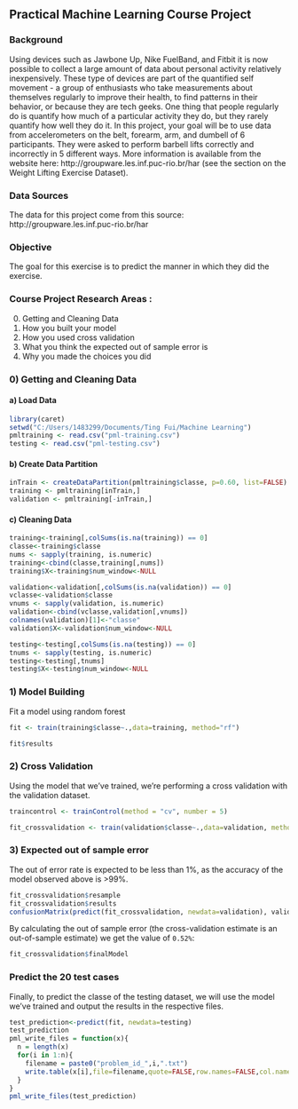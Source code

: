 ## Practical Machine Learning Course Project


### Background
Using devices such as Jawbone Up, Nike FuelBand, and Fitbit it is now possible to collect a large amount of data about personal activity relatively inexpensively. These type of devices are part of the quantified self movement - a group of enthusiasts who take measurements about themselves regularly to improve their health, to find patterns in their behavior, or because they are tech geeks. One thing that people regularly do is quantify how much of a particular activity they do, but they rarely quantify how well they do it. In this project, your goal will be to use data from accelerometers on the belt, forearm, arm, and dumbell of 6 participants. They were asked to perform barbell lifts correctly and incorrectly in 5 different ways. More information is available from the website here: http://groupware.les.inf.puc-rio.br/har (see the section on the Weight Lifting Exercise Dataset). 


### Data Sources 
The data for this project come from this source: http://groupware.les.inf.puc-rio.br/har


### Objective
The goal for this exercise is to predict the manner in which they did the exercise.


### Course Project Research Areas :
0) Getting and Cleaning Data
1) How you built your model     
2) How you used cross validation    
3) What you think the expected out of sample error is   
4) Why you made the choices you did   


### 0) Getting and Cleaning Data

#### a) Load Data


```r
library(caret)
setwd("C:/Users/1483299/Documents/Ting Fui/Machine Learning")
pmltraining <- read.csv("pml-training.csv")
testing <- read.csv("pml-testing.csv")
```

#### b) Create Data Partition
```r
inTrain <- createDataPartition(pmltraining$classe, p=0.60, list=FALSE)
training <- pmltraining[inTrain,]
validation <- pmltraining[-inTrain,]
```

#### c) Cleaning Data
```r
training<-training[,colSums(is.na(training)) == 0]
classe<-training$classe
nums <- sapply(training, is.numeric)
training<-cbind(classe,training[,nums])
training$X<-training$num_window<-NULL

validation<-validation[,colSums(is.na(validation)) == 0]
vclasse<-validation$classe
vnums <- sapply(validation, is.numeric)
validation<-cbind(vclasse,validation[,vnums])
colnames(validation)[1]<-"classe"
validation$X<-validation$num_window<-NULL

testing<-testing[,colSums(is.na(testing)) == 0]
tnums <- sapply(testing, is.numeric)
testing<-testing[,tnums]
testing$X<-testing$num_window<-NULL
```


### 1) Model Building
Fit a model using random forest

```r
fit <- train(training$classe~.,data=training, method="rf")
```

```r
fit$results
```


### 2) Cross Validation

Using the model that we've trained, we're performing a cross validation with the validation dataset. 

```r
traincontrol <- trainControl(method = "cv", number = 5)
```

```r
fit_crossvalidation <- train(validation$classe~.,data=validation, method="rf",trControl=traincontrol)
```

### 3) Expected out of sample error

The out of error rate is expected to be less than 1%, as the accuracy of the model observed above is >99%.

```r

fit_crossvalidation$resample
fit_crossvalidation$results
confusionMatrix(predict(fit_crossvalidation, newdata=validation), validation$classe)
```
By calculating the out of sample error (the cross-validation estimate is an out-of-sample estimate) we get the value of `0.52%`:

```r
fit_crossvalidation$finalModel
```

### Predict the 20 test cases

Finally, to predict the classe of the testing dataset, we will use the model we've trained and output the results in the respective files.

```r
test_prediction<-predict(fit, newdata=testing)
test_prediction
pml_write_files = function(x){
  n = length(x)
  for(i in 1:n){
    filename = paste0("problem_id_",i,".txt")
    write.table(x[i],file=filename,quote=FALSE,row.names=FALSE,col.names=FALSE)
  }
}
pml_write_files(test_prediction)
```